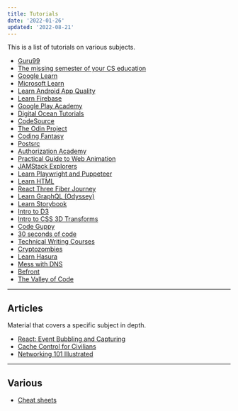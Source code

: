 ```yaml
---
title: Tutorials
date: '2022-01-26'
updated: '2022-08-21'
---
```


This is a list of tutorials on various subjects.

-   [Guru99](https://www.guru99.com/)
-   [The missing semester of your CS education](https://missing.csail.mit.edu/)
-   [Google Learn](https://web.dev/learn/)
-   [Microsoft Learn](https://docs.microsoft.com/en-gb/learn/browse/)
-   [Learn Android App Quality](https://developer.android.com/quality)
-   [Learn Firebase](https://firebase.google.com/community/learn)
-   [Google Play Academy](https://playacademy.exceedlms.com/student/catalog)
-   [Digital Ocean Tutorials](https://www.digitalocean.com/community/tutorials)
-   [CodeSource](https://codesource.io/)
-   [The Odin Project](https://www.theodinproject.com/)
-   [Coding Fantasy](https://codingfantasy.com/)
-   [Postsrc](https://postsrc.com/)
-   [Authorization Academy](https://www.osohq.com/academy)
-   [Practical Guide to Web Animation](https://tilda.education/en/web-animation-course)
-   [JAMStack Explorers](https://explorers.netlify.com/)
-   [Learn Playwright and Puppeteer](https://www.checklyhq.com/learn/headless)
-   [Learn HTML](https://www.learn-html.org/)
-   [React Three Fiber Journey](https://journey.pmnd.rs/)
-   [Learn GraphQL (Odyssey)](https://odyssey.apollographql.com/)
-   [Learn Storybook](https://storybook.js.org/tutorials/)
-   [Intro to D3](https://yangdanny97.github.io/intro-to-d3/)
-   [Intro to CSS 3D Transforms](https://3dtransforms.desandro.com/)
-   [Code Guppy](https://codeguppy.com/)
-   [30 seconds of code](https://www.30secondsofcode.org/)
-   [Technical Writing Courses](https://developers.google.com/tech-writing/)
-   [Cryptozombies](https://cryptozombies.io/)
-   [Learn Hasura](https://hasura.io/learn/)
-   [Mess with DNS](https://messwithdns.net/)
-   [Befront](https://befront.io/)
-   [The Valley of Code](https://thevalleyofcode.com/)

---

## Articles

Material that covers a specific subject in depth.

-   [React: Event Bubbling and Capturing](https://www.robinwieruch.de/react-event-bubbling-capturing/)
-   [Cache Control for Civilians](https://csswizardry.com/2019/03/cache-control-for-civilians/)
-   [Networking 101 Illustrated](https://iximiuz.com/en/posts/computer-networking-101/)

---

## Various

-   [Cheat sheets](https://devhints.io/)
